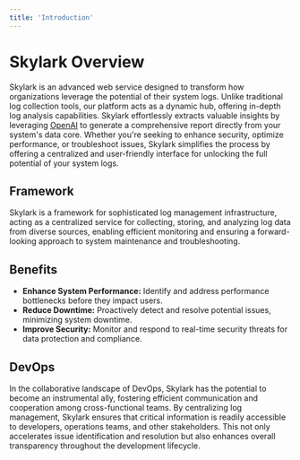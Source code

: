 ```yaml
---
title: 'Introduction'
---
```


# Skylark Overview

Skylark is an advanced web service designed to transform how organizations leverage the potential of their system logs. Unlike traditional log collection tools, our platform acts as a dynamic hub, offering in-depth log analysis capabilities. Skylark effortlessly extracts valuable insights by leveraging [OpenAI](https://openai.com) to generate a comprehensive report directly from your system's data core. Whether you're seeking to enhance security, optimize performance, or troubleshoot issues, Skylark simplifies the process by offering a centralized and user-friendly interface for unlocking the full potential of your system logs.



## Framework

Skylark is a framework for sophisticated log management infrastructure, acting as a centralized service for collecting, storing, and analyzing log data from diverse sources, enabling efficient monitoring and ensuring a forward-looking approach to system maintenance and troubleshooting.



## Benefits

* **Enhance System Performance:** Identify and address performance bottlenecks before they impact users.
* **Reduce Downtime:** Proactively detect and resolve potential issues, minimizing system downtime.
* **Improve Security:** Monitor and respond to real-time security threats for data protection and compliance.



## DevOps

In the collaborative landscape of DevOps, Skylark has the potential to become an instrumental ally, fostering efficient communication and cooperation among cross-functional teams. By centralizing log management, Skylark ensures that critical information is readily accessible to developers, operations teams, and other stakeholders. This not only accelerates issue identification and resolution but also enhances overall transparency throughout the development lifecycle.
